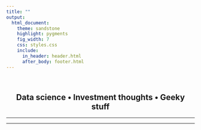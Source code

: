 ```yaml
---
title: ""
output:
  html_document:
    theme: sandstone
    highlight: pygments
    fig_width: 7
    css: styles.css
    include:
      in_header: header.html
      after_body: footer.html
---
```


<p>&nbsp;</p>

<center><h2>Data science • Investment thoughts • Geeky stuff</h2></center>

---



***
